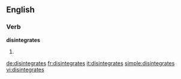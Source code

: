 ==English==

===Verb===
'''disintegrates'''

# {{third-person singular of|disintegrate}}

[[de:disintegrates]]
[[fr:disintegrates]]
[[it:disintegrates]]
[[simple:disintegrates]]
[[vi:disintegrates]]